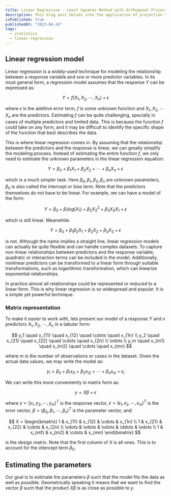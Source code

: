 ```yaml
---
title: Linear Regression - Least Squares Method with Orthogonal Projection
description: This blog post delves into the application of projection techniques in linear regression, specifically the least squares method
isPublished: true
publishedAt: "2023-04-24"
tags:
  - statistics
  - linear-regression
---
```


## Linear regression model

Linear regression is a widely-used technique for modeling the relationship between a response variable
and one or more predictor variables. In its most general form, a regression model assumes that
the response $Y$ can be expressed as:

$$
Y = f(X_1, X_2, \cdots, X_n) + \epsilon
$$

where $\epsilon$ is the additive error term, $f$ is some unknown function and $X_1,X_2, \cdots X_n$ are
the predictors. Estimating $f$ can be quite challenging, specially in cases of multiple predictors
and limited data. This is because the function $f$ could take on any form, and it may be difficult to
identify the specific shape of the function that best describes the data.

This is where linear regression comes in. By assuming that the relationship between the predictors and
the response is linear, we can greatly simplify the modeling process. Instead of estimating the entire function $f$,
we only need to estimate the unknown parameters in the linear regression equation:

$$
Y = \beta_0 + \beta_1 X_1  + \beta_2 X_2 + \cdots + \beta_n X_n + \epsilon
$$

which is a much simpler task. Here $\beta_0, \beta_1, \beta_2, \beta_n$ are unknown parameters,
$\beta_0$ is also called the intercept or bias term. Note that the predictors themselves do not have to be linear.
For example, we can have a model of the form:

$$
Y = \beta_0 + \beta_1 log(X_1) + \beta_2 X_2^2 + \beta_3 X_3 X_1 + \epsilon
$$

which is still linear. Meanwhile:

$$
Y = \beta_0 + \beta_1 \beta_2 X_1 + \beta_2 X_2 + \beta_3 X_3 + \epsilon
$$

is not. Although the name implies a straight line, linear regression models can actually be quite
flexible and can handle complex datasets. To capture non-linear relationships between predictors and the response variable,
quadratic or interaction terms can be included in the model. Additionally, nonlinear predictors can be transformed
to a linear form through suitable transformations, such as logarithmic transformation, which can linearize
exponential relationships.

In practice almost all relationships could be represented or reduced to a linear form. This is why linear regression
is so widespread and popular. It is a simple yet powerful technique.

### Matrix representation

To make it easier to work with, lets present our model of a response $Y$ and $n$ predictors $X_1, X_2, \cdots, X_n$
in a tabular form:

$$
y_1     \quad x_{11} \quad x_{12} \quad \cdots \quad x_{1n} \\
y_2     \quad x_{21} \quad x_{22} \quad \cdots \quad x_{2n} \\
\vdots   \\
y_m     \quad x_{m1} \quad x_{m2} \quad \cdots \quad x_{mn}
$$

where $m$ is the number of observations or cases in the dataset. Given the actual data values, we may write the model as:

$$
y_i = \beta_0 + \beta_1 x_{i1} + \beta_2 x_{i2} + \cdots + \beta_n x_{in} + \epsilon_i
$$

We can write this more conveniently in matrix form as:

$$
y = X \beta + \epsilon
$$

where $y = (y_1, y_2, \cdots, y_m)^T$ is the response vector, $\epsilon = (\epsilon_1, \epsilon_2, \cdots, \epsilon_m)^T$
is the error vector, $\beta = (\beta_0, \beta_1, \cdots, \beta_n)^T$ is the parameter vector, and:

$$
X = \begin{bmatrix}
1 & x_{11} & x_{12} & \cdots & x_{1n} \\
1 & x_{21} & x_{22} & \cdots & x_{2n} \\
\vdots & \vdots & \vdots & \ddots & \vdots \\
1 & x_{m1} & x_{m2} & \cdots & x_{mn}
\end{bmatrix}
$$

is the design matrix. Note that the first column of $X$ is all ones. This is to account for the intercept term $\beta_0$.

## Estimating the parameters

Our goal is to estimate the parameters $\beta$ such that the model fits the data as well as possible.
Geometrically speaking it means that we want to find the vector $\beta$ such that the product
$X\beta$ is as close as possible to $y$.
